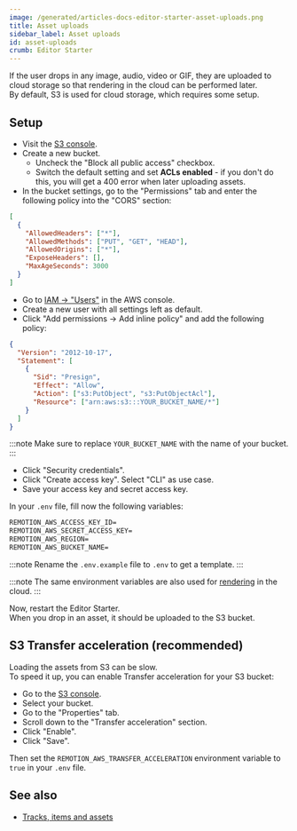 ```yaml
---
image: /generated/articles-docs-editor-starter-asset-uploads.png
title: Asset uploads
sidebar_label: Asset uploads
id: asset-uploads
crumb: Editor Starter
---
```


If the user drops in any image, audio, video or GIF, they are uploaded to cloud storage so that rendering in the cloud can be performed later.  
By default, S3 is used for cloud storage, which requires some setup.

## Setup

- Visit the [S3 console](https://us-east-1.console.aws.amazon.com/s3/home?region=us-east-1).
- Create a new bucket.
  - Uncheck the "Block all public access" checkbox.
  - Switch the default setting and set **ACLs enabled** - if you don't do this, you will get a 400 error when later uploading assets.
- In the bucket settings, go to the "Permissions" tab and enter the following policy into the "CORS" section:

```json
[
  {
    "AllowedHeaders": ["*"],
    "AllowedMethods": ["PUT", "GET", "HEAD"],
    "AllowedOrigins": ["*"],
    "ExposeHeaders": [],
    "MaxAgeSeconds": 3000
  }
]
```

- Go to [IAM -> "Users"](https://us-east-1.console.aws.amazon.com/iam/home?region=us-east-1#/users) in the AWS console.
- Create a new user with all settings left as default.
- Click "Add permissions -> Add inline policy" and add the following policy:

```json
{
  "Version": "2012-10-17",
  "Statement": [
    {
      "Sid": "Presign",
      "Effect": "Allow",
      "Action": ["s3:PutObject", "s3:PutObjectAcl"],
      "Resource": ["arn:aws:s3:::YOUR_BUCKET_NAME/*"]
    }
  ]
}
```

:::note
Make sure to replace `YOUR_BUCKET_NAME` with the name of your bucket.
:::

- Click "Security credentials".
- Click "Create access key". Select "CLI" as use case.
- Save your access key and secret access key.

In your `.env` file, fill now the following variables:

```txt
REMOTION_AWS_ACCESS_KEY_ID=
REMOTION_AWS_SECRET_ACCESS_KEY=
REMOTION_AWS_REGION=
REMOTION_AWS_BUCKET_NAME=
```

:::note
Rename the `.env.example` file to `.env` to get a template.
:::

:::note
The same environment variables are also used for [rendering](/docs/editor-starter/rendering) in the cloud.
:::

Now, restart the Editor Starter.  
When you drop in an asset, it should be uploaded to the S3 bucket.

## S3 Transfer acceleration (recommended)

Loading the assets from S3 can be slow.  
To speed it up, you can enable Transfer acceleration for your S3 bucket:

- Go to the [S3 console](https://us-east-1.console.aws.amazon.com/s3/home?region=us-east-1).
- Select your bucket.
- Go to the "Properties" tab.
- Scroll down to the "Transfer acceleration" section.
- Click "Enable".
- Click "Save".

Then set the `REMOTION_AWS_TRANSFER_ACCELERATION` environment variable to `true` in your `.env` file.

## See also

- [Tracks, items and assets](/docs/editor-starter/tracks-items-assets)
